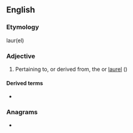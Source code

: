 ==English==

===Etymology===
laur(el) {{suffix|en||ic}}

===Adjective===
{{en-adj}}

# Pertaining to, or derived from, the {{vern|European bay}} or [[laurel]] ({{taxlink|Laurus nobilis|species|noshow=1}})

====Derived terms====
* {{l|en|lauric acid}}

===Anagrams===
* {{anagrams|en|a=acilru|Ulrica|Uralic|curial|uracil}}